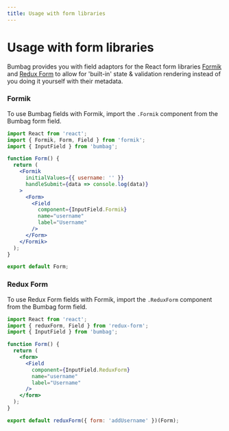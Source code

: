 ```yaml
---
title: Usage with form libraries
---
```


# Usage with form libraries

Bumbag provides you with field adaptors for the React form libraries [Formik]() and [Redux Form]() to allow for 'built-in' state & validation rendering instead of you doing it yourself with their metadata.

### Formik

To use Bumbag fields with Formik, import the `.Formik` component from the Bumbag form field.

```jsx
import React from 'react';
import { Formik, Form, Field } from 'formik';
import { InputField } from 'bumbag';

function Form() {
  return (
    <Formik
      initialValues={{ username: '' }}
      handleSubmit={data => console.log(data)}
    >
      <Form>
        <Field
          component={InputField.Formik}
          name="username"
          label="Username"
        />
      </Form>
    </Formik>
  );
}

export default Form;
```

### Redux Form

To use Redux Form fields with Formik, import the `.ReduxForm` component from the Bumbag form field.

```jsx
import React from 'react';
import { reduxForm, Field } from 'redux-form';
import { InputField } from 'bumbag';

function Form() {
  return (
    <form>
      <Field
        component={InputField.ReduxForm}
        name="username"
        label="Username"
      />
    </form>
  );
}

export default reduxForm({ form: 'addUsername' })(Form);
```
